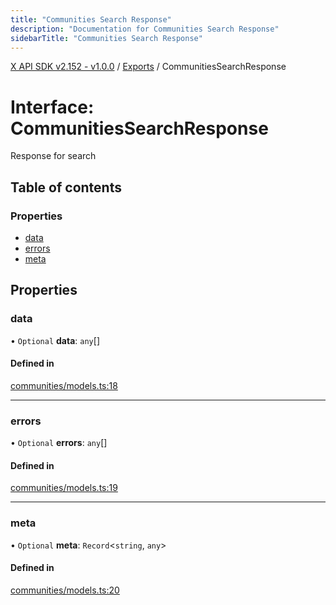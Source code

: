 ```yaml
---
title: "Communities Search Response"
description: "Documentation for Communities Search Response"
sidebarTitle: "Communities Search Response"
---
```


[X API SDK v2.152 - v1.0.0](../README.md) / [Exports](../modules.md) / CommunitiesSearchResponse

# Interface: CommunitiesSearchResponse

Response for search

## Table of contents

### Properties

- [data](CommunitiesSearchResponse.md#data)
- [errors](CommunitiesSearchResponse.md#errors)
- [meta](CommunitiesSearchResponse.md#meta)

## Properties

### data

• `Optional` **data**: `any`[]

#### Defined in

[communities/models.ts:18](https://github.com/xdevplatform/xdk/blob/ad4172ef5f68f089e0f077a190b271016dd35bf7/xdk/typescript/src/communities/models.ts#L18)

___

### errors

• `Optional` **errors**: `any`[]

#### Defined in

[communities/models.ts:19](https://github.com/xdevplatform/xdk/blob/ad4172ef5f68f089e0f077a190b271016dd35bf7/xdk/typescript/src/communities/models.ts#L19)

___

### meta

• `Optional` **meta**: `Record`\<`string`, `any`\>

#### Defined in

[communities/models.ts:20](https://github.com/xdevplatform/xdk/blob/ad4172ef5f68f089e0f077a190b271016dd35bf7/xdk/typescript/src/communities/models.ts#L20)
